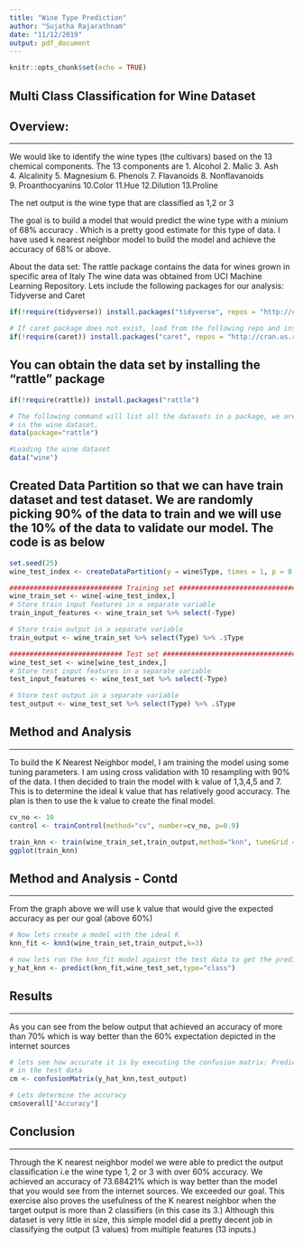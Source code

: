 ```yaml
---
title: "Wine Type Prediction"
author: "Sujatha Rajarathnam"
date: "11/12/2019"
output: pdf_document
---
```


```r
knitr::opts_chunk$set(echo = TRUE)
```

## Multi Class Classification for Wine Dataset

## Overview:
__________________________________________________________________________________

We would like to identify the wine types (the cultivars) based on the 13 chemical
components. The 13 components are 
1. Alcohol
2. Malic 
3. Ash           
4. Alcalinity 
5. Magnesium
6. Phenols 
7. Flavanoids
8. Nonflavanoids   
9. Proanthocyanins
10.Color
11.Hue
12.Dilution
13.Proline

The net output is the wine type that are classified as 1,2 or 3

The goal is to build a model that would predict the wine type with a minium of 68% accuracy . Which is a pretty good estimate for this type of data. I have used k nearest neighbor model to build the model and achieve the accuracy of 68% or above.

About the data set:
The rattle package contains the data for wines grown in specific area of Italy
The wine data was obtained from UCI Machine Learning Repository.
Lets include the following packages for our analysis: Tidyverse and Caret

```r
if(!require(tidyverse)) install.packages("tidyverse", repos = "http://cran.us.r-project.org")

# If caret package does not exist, load from the following repo and install it
if(!require(caret)) install.packages("caret", repos = "http://cran.us.r-project.org")


```

You can obtain the data set by installing the "rattle" package
----------------------------------------------------------------------------------

```r
if(!require(rattle)) install.packages("rattle")

# The following command will list all the datasets in a package, we are interested
# in the wine dataset. 
data(package="rattle") 

#Loading the wine dataset
data("wine")


```

## Created Data Partition so that we can have train dataset and test dataset. We are randomly picking 90% of the data to train and we will use the 10% of the data to validate our model. The code is as below

```r
set.seed(25)
wine_test_index <- createDataPartition(y = wine$Type, times = 1, p = 0.1, list = FALSE)

############################ Training set #####################################
wine_train_set <- wine[-wine_test_index,]
# Store train input features in a separate variable
train_input_features <- wine_train_set %>% select(-Type)

# Store train output in a separate variable
train_output <- wine_train_set %>% select(Type) %>% .$Type

############################ Test set #####################################
wine_test_set <- wine[wine_test_index,]
# Store test input features in a separate variable
test_input_features <- wine_test_set %>% select(-Type)

# Store test output in a separate variable
test_output <- wine_test_set %>% select(Type) %>% .$Type
```

## Method and Analysis
__________________________________________________________________________________

To build the K Nearest Neighbor model, I am training the model using some tuning parameters. I am using cross validation with 10 resampling with 90% of the data. I then decided to train the model with k value of 1,3,4,5 and 7. This is to determine the ideal k value that has relatively good accuracy.
The plan is then to use the k value to create the final model. 

```r
cv_no <- 10
control <- trainControl(method="cv", number=cv_no, p=0.9)

train_knn <- train(wine_train_set,train_output,method="knn", tuneGrid = data.frame(k=c(1,2,3,4,5,7)),trControl = control )
ggplot(train_knn)
```

## Method and Analysis - Contd
__________________________________________________________________________________
From the graph above we will use k value that would give the expected accuracy as per our goal (above 60%)

```r
# Now lets create a model with the ideal K 
knn_fit <- knn3(wine_train_set,train_output,k=3)

# now lets run the knn_fit model against the test data to get the predicted Y
y_hat_knn <- predict(knn_fit,wine_test_set,type="class")
```

## Results
__________________________________________________________________________________
As you can see from the below output that achieved an accuracy of more than 70% which is way better than the 60% expectation depicted in the internet sources
```r
# lets see how accurate it is by executing the confusion matrix: Predicted output versus actual output
# in the test data
cm <- confusionMatrix(y_hat_knn,test_output) 

# Lets determine the accuracy
cm$overall["Accuracy"]
```

## Conclusion
_______________________________________________________________________________
Through the K nearest neighbor model we were able to predict the output classification i.e the wine type 1, 2 or 3 with over 60% accuracy. We achieved an accuracy of 73.68421% which is way better than the model that you would see from the internet sources. We exceeded our goal.  This exercise also proves the usefulness of the K nearest neighbor when the target output is more than 2 classifiers (in this case its 3.) Although this dataset is very little in size, this simple model did a pretty decent job in classifying the output (3 values) from multiple features (13 inputs.)
